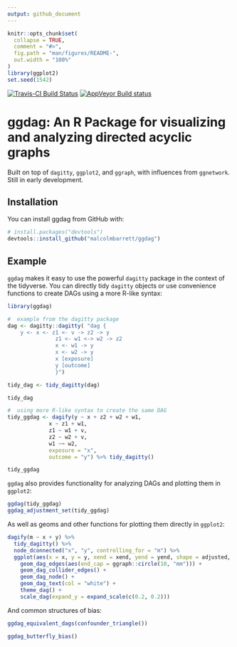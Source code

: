 ```yaml
---
output: github_document
---
```


<!-- README.md is generated from README.Rmd. Please edit that file -->

```r
knitr::opts_chunk$set(
  collapse = TRUE,
  comment = "#>",
  fig.path = "man/figures/README-",
  out.width = "100%"
)
library(ggplot2)
set.seed(1542)
```

[![Travis-CI Build Status](https://travis-ci.org/malcolmbarrett/ggdag.svg?branch=master)](https://travis-ci.org/malcolmbarrett/ggdag) [![AppVeyor Build status](https://ci.appveyor.com/api/projects/status/kd3ed7rj6p2vd36t?svg=true)](https://ci.appveyor.com/project/malcolmbarrett/ggdag)


# ggdag: An R Package for visualizing and analyzing directed acyclic graphs

Built on top of `dagitty`, `ggplot2`, and `ggraph`, with influences from `ggnetwork`. Still in early development.


## Installation

You can install ggdag from GitHub with:

```r
# install.packages("devtools")
devtools::install_github("malcolmbarrett/ggdag")
```

## Example

`ggdag` makes it easy to use the powerful `dagitty` package in the context of the tidyverse. You can directly tidy `dagitty` objects or use convenience functions to create DAGs using a more R-like syntax:

```r
library(ggdag)

#  example from the dagitty package
dag <- dagitty::dagitty( "dag {
    y <- x <- z1 <- v -> z2 -> y
               z1 <- w1 <-> w2 -> z2
               x <- w1 -> y
               x <- w2 -> y
               x [exposure]
               y [outcome]
               }")

tidy_dag <- tidy_dagitty(dag)

tidy_dag 

#  using more R-like syntax to create the same DAG
tidy_ggdag <- dagify(y ~ x + z2 + w2 + w1,
             x ~ z1 + w1,
             z1 ~ w1 + v,
             z2 ~ w2 + v,
             w1 ~~ w2,
             exposure = "x",
             outcome = "y") %>% tidy_dagitty()

tidy_ggdag
```

`ggdag` also provides functionality for analyzing DAGs and plotting them in `ggplot2`:

```r
ggdag(tidy_ggdag)
ggdag_adjustment_set(tidy_ggdag)
```

As well as geoms and other functions for plotting them directly in `ggplot2`:

```r
dagify(m ~ x + y) %>% 
  tidy_dagitty() %>% 
  node_dconnected("x", "y", controlling_for = "m") %>%
  ggplot(aes(x = x, y = y, xend = xend, yend = yend, shape = adjusted, col = d_relationship)) +
    geom_dag_edges(aes(end_cap = ggraph::circle(10, "mm"))) +
    geom_dag_collider_edges() +
    geom_dag_node() +
    geom_dag_text(col = "white") +
    theme_dag() + 
    scale_dag(expand_y = expand_scale(c(0.2, 0.2)))
```

And common structures of bias:
```r
ggdag_equivalent_dags(confounder_triangle())

ggdag_butterfly_bias()
```
